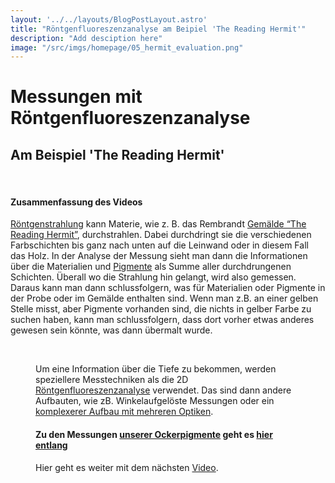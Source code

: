 ```yaml
---
layout: '../../layouts/BlogPostLayout.astro'
title: "Röntgenfluoreszenzanalyse am Beipiel 'The Reading Hermit'"
description: "Add desciption here"
image: "/src/imgs/homepage/05_hermit_evaluation.png"
---
```




# Messungen mit Röntgenfluoreszenzanalyse 
## Am Beispiel 'The Reading Hermit'

<YouTube url="https://www.youtube-nocookie.com/embed/3UPqEp0HbTo?si=euvXR7ihgCFmtkrA"/>

&nbsp;

#### Zusammenfassung des Videos

<a href="/keywords/xrays/">Röntgenstrahlung</a> kann Materie, wie z. B. das Rembrandt <a href="/posts/the-reading-hermit/">Gemälde “The Reading Hermit”</a>, durchstrahlen. Dabei durchdringt sie die verschiedenen Farbschichten bis ganz nach unten auf die Leinwand oder in diesem Fall das Holz. In der Analyse der Messung sieht man dann die Informationen über die Materialien und <a href="/keywords/pigments/">Pigmente</a> als Summe aller durchdrungenen Schichten. Überall wo die Strahlung hin gelangt, wird also gemessen. Daraus kann man dann schlussfolgern, was für Materialien oder Pigmente in der Probe oder im Gemälde enthalten sind. Wenn man z.B. an einer gelben Stelle misst, aber Pigmente vorhanden sind, die nichts in gelber Farbe zu suchen haben, kann man schlussfolgern, dass dort vorher etwas anderes gewesen sein könnte, was dann übermalt wurde.  

<Figure url={hermit2.src} text="Cover des Artikels 'Old traces, read anew - ‘The Reading Hermit’ painting in the light of X-ray fluorescence' gepublished im Journal of Analytical Atomic Spectrometry, 2014. Es zeigt den lesenden Erimiten und die Regionen nahe des linken Fußes, die mithilfe der RFA untersucht wurden." />
&nbsp;

Um eine Information über die Tiefe zu bekommen, werden speziellere Messtechniken als die 2D <a href="/keywords/xrf/">Röntgenfluoreszenzanalyse</a> verwendet. Das sind dann andere Aufbauten, wie zB. Winkelaufgelöste Messungen oder ein <a href="/keywords/3D-kicro-xrf/">komplexerer Aufbau mit mehreren Optiken</a>.

#### Zu den Messungen <a href="/keywords/our-pigments/">unserer Ockerpigmente</a> geht es <a href="/keywords/measurements-and-evaluation">hier entlang</a> <br/>

Hier geht es weiter mit dem nächsten <a href="/posts/xray-matter-interaction/">Video</a>.